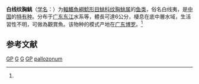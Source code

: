 {{Speciesbox
| name = 白线纹胸鮡
| status = DD
| status_system = IUCN3.1
| image = 
| genus = Glyptothorax
| species = pallozonum
| authority = (Lin, 1934)<ref name='id6643'>{{cite web| url =http://www.bioinfo.cn/db05/BjdwSpecies.php?action=view&id=6643| title =白线纹胸鮡| work =《中国动物物种编目数据库》| publisher =中国科学院微生物研究所| author =中国科学院动物研究所| accessdate =2009-04-11| deadurl =yes| archiveurl =https://web.archive.org/web/20160305003112/http://www.bioinfo.cn/db05/BjdwSpecies.php?action=view&id=6643| archivedate =2016-03-05}}</ref>
| synonyms = *''Glyptosternum pallozonum '',Lin, 1934 
*''Glyptothorax pallozonum'',Lin, 1934 
}}

'''白线纹胸鮡'''（[[学名|学名]]：{{lang|la|''Glyptothorax pallozonum''}}）为[[輻鰭魚綱|輻鰭魚綱]][[鯰形目|鯰形目]][[鮡科|鮡科]][[纹胸鮡属|纹胸鮡属]]的[[鱼类|鱼类]]，俗名白线夷，是[[中国|中国]]的[[特有种|特有种]]。分布于[[广东|广东]][[东江|东江]]水系等，體長可達6公分，棲息在底中層水域，生活習性不明，可做為觀賞魚。该物种的模式产地在[[广东|广东]][[博罗|博罗]]。<ref name='id6643'/>

== 参考文献 ==
{{reflist}}

{{Wikispecies|Glyptothorax pallozonum}}
{{Taxonbar|from=Q2789670}}

[[Category:觀賞魚|GP]]
[[Category:香港動物|G]]
[[Category:中國魚類|G]]
[[Category:IUCN红色名录数据缺乏物种|GP]]
[[Category:纹胸鮡属|pallozonum]]


{{鯰形目小作品}}